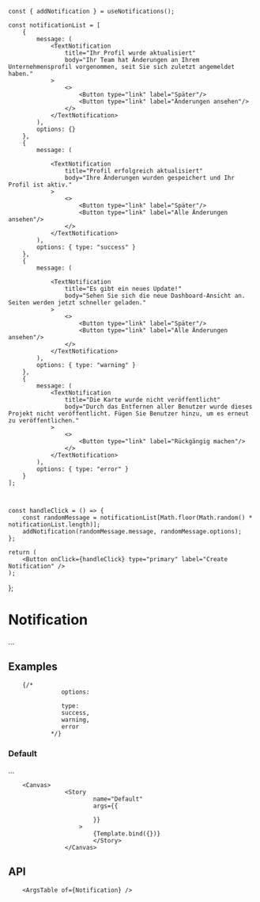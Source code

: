 
	const { addNotification } = useNotifications();

	const notificationList = [
		{
			message: (
				<TextNotification
					title="Ihr Profil wurde aktualisiert"
					body="Ihr Team hat Änderungen an Ihrem Unternehmensprofil vorgenommen, seit Sie sich zuletzt angemeldet haben."
				>
					<>
						<Button type="link" label="Später"/>
						<Button type="link" label="Änderungen ansehen"/>
					</>
				</TextNotification>
			),
			options: {}
		},
		{
			message: (

				<TextNotification
					title="Profil erfolgreich aktualisiert"
					body="Ihre Änderungen wurden gespeichert und Ihr Profil ist aktiv."
				>
					<>
						<Button type="link" label="Später"/>
						<Button type="link" label="Alle Änderungen ansehen"/>
					</>
				</TextNotification>
			),
			options: { type: "success" }
		},
		{
			message: (

				<TextNotification
					title="Es gibt ein neues Update!"
					body="Sehen Sie sich die neue Dashboard-Ansicht an. Seiten werden jetzt schneller geladen."
				>
					<>
						<Button type="link" label="Später"/>
						<Button type="link" label="Alle Änderungen ansehen"/>
					</>
				</TextNotification>
			),
			options: { type: "warning" }
		},
		{
			message: (
				<TextNotification
					title="Die Karte wurde nicht veröffentlicht"
					body="Durch das Entfernen aller Benutzer wurde dieses Projekt nicht veröffentlicht. Fügen Sie Benutzer hinzu, um es erneut zu veröffentlichen."
				>
					<>
						<Button type="link" label="Rückgängig machen"/>
					</>
				</TextNotification>
			),
			options: { type: "error" }
		}
	];

	

	const handleClick = () => {
		const randomMessage = notificationList[Math.floor(Math.random() * notificationList.length)];
		addNotification(randomMessage.message, randomMessage.options);
	};

	return (
		<Button onClick={handleClick} type="primary" label="Create Notification" />
	);
};

<Meta title='Components/Notification' component={Notification} />

# Notification

...

## Examples

		{/* 
				   options:

				   type:
				   success,
				   warning,
				   error
				*/}

### Default

...

		<Canvas>
					<Story
							name="Default"
							args={{

							}}
						>
							{Template.bind({})}
							</Story>
					</Canvas>

## API

		<ArgsTable of={Notification} />
